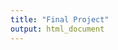 ```yaml
---
title: "Final Project"
output: html_document
---
```


```r

```

#

```r

```

##

```r

```


